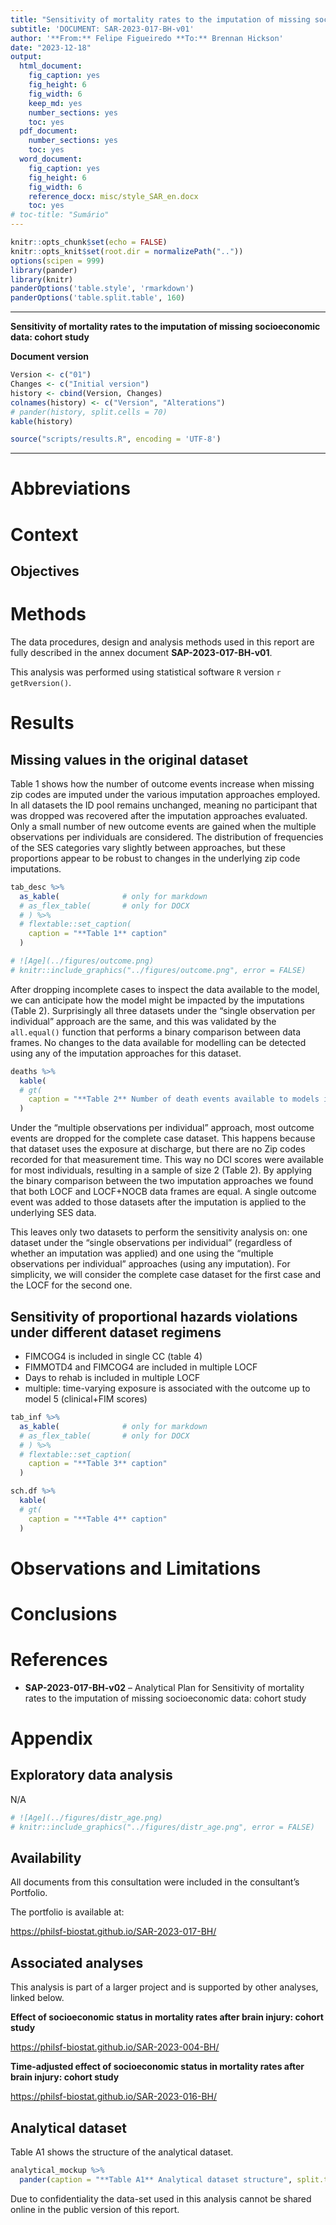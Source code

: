 ```yaml
---
title: "Sensitivity of mortality rates to the imputation of missing socioeconomic data: cohort study"
subtitle: 'DOCUMENT: SAR-2023-017-BH-v01'
author: '**From:** Felipe Figueiredo **To:** Brennan Hickson'
date: "2023-12-18"
output:
  html_document:
    fig_caption: yes
    fig_height: 6
    fig_width: 6
    keep_md: yes
    number_sections: yes
    toc: yes
  pdf_document:
    number_sections: yes
    toc: yes
  word_document:
    fig_caption: yes
    fig_height: 6
    fig_width: 6
    reference_docx: misc/style_SAR_en.docx
    toc: yes
# toc-title: "Sumário"
---
```


```r
knitr::opts_chunk$set(echo = FALSE)
knitr::opts_knit$set(root.dir = normalizePath(".."))
options(scipen = 999)
library(pander)
library(knitr)
panderOptions('table.style', 'rmarkdown')
panderOptions('table.split.table', 160)
```

---

\newpage

**Sensitivity of mortality rates to the imputation of missing socioeconomic data: cohort study**

**Document version**

```r
Version <- c("01")
Changes <- c("Initial version")
history <- cbind(Version, Changes)
colnames(history) <- c("Version", "Alterations")
# pander(history, split.cells = 70)
kable(history)
```

```r
source("scripts/results.R", encoding = 'UTF-8')
```

---

# Abbreviations

# Context

## Objectives

<!-- ## Data reception and cleaning -->

# Methods

The data procedures, design and analysis methods used in this report are fully described in the annex document **SAP-2023-017-BH-v01**.

<!-- ## Study parameters -->

<!-- ### Study design -->

<!-- ### Inclusion and exclusion criteria -->

<!-- ### Exposures -->

<!-- ### Outcomes -->

<!-- ### Covariates -->

<!-- ## Statistical analyses -->

This analysis was performed using statistical software `R` version `r getRversion()`.

# Results

## Missing values in the original dataset

Table 1 shows how the number of outcome events increase when missing zip codes are imputed under the various imputation approaches employed.
In all datasets the ID pool remains unchanged, meaning no participant that was dropped was recovered after the imputation approaches evaluated.
Only a small number of new outcome events are gained when the multiple observations per individuals are considered.
The distribution of frequencies of the SES categories vary slightly between approaches, but these proportions appear to be robust to changes in the underlying zip code imputations.

```r
tab_desc %>%
  as_kable(              # only for markdown
  # as_flex_table(       # only for DOCX
  # ) %>%
  # flextable::set_caption(
    caption = "**Table 1** caption"
  )
```

```r
# ![Age](../figures/outcome.png)
# knitr::include_graphics("../figures/outcome.png", error = FALSE)
```

After dropping incomplete cases to inspect the data available to the model, we can anticipate how the model might be impacted by the imputations (Table 2).
Surprisingly all three datasets under the "single observation per individual" approach are the same, and this was validated by the `all.equal()` function that performs a binary comparison between data frames.
No changes to the data available for modelling can be detected using any of the imputation approaches for this dataset.

```r
deaths %>%
  kable(
  # gt(
    caption = "**Table 2** Number of death events available to models in each dataset"
  )
```

Under the "multiple observations per individual" approach, most outcome events are dropped for the complete case dataset.
This happens because that dataset uses the exposure at discharge, but there are no Zip codes recorded for that measurement time.
This way no DCI scores were available for most individuals, resulting in a sample of size 2 (Table 2).
By applying the binary comparison between the two imputation approaches we found that both LOCF and LOCF+NOCB data frames are equal.
A single outcome event was added to those datasets after the imputation is applied to the underlying SES data.

This leaves only two datasets to perform the sensitivity analysis on: one dataset under the "single observations per individual" (regardless of whether an imputation was applied) and one using the "multiple observations per individual" approaches (using any imputation).
For simplicity, we will consider the complete case dataset for the first case and the LOCF for the second one.

## Sensitivity of proportional hazards violations under different dataset regimens

- FIMCOG4 is included in single CC (table 4)
- FIMMOTD4 and FIMCOG4 are included in multiple LOCF
- Days to rehab is included in multiple LOCF
- multiple: time-varying exposure is associated with the outcome up to model 5 (clinical+FIM scores)

```r
tab_inf %>%
  as_kable(              # only for markdown
  # as_flex_table(       # only for DOCX
  # ) %>%
  # flextable::set_caption(
    caption = "**Table 3** caption"
  )
```

```r
sch.df %>%
  kable(
  # gt(
    caption = "**Table 4** caption"
  )
```


# Observations and Limitations

# Conclusions

# References

- **SAP-2023-017-BH-v02** -- Analytical Plan for Sensitivity of mortality rates to the imputation of missing socioeconomic data: cohort study

# Appendix

## Exploratory data analysis

N/A

```r
# ![Age](../figures/distr_age.png)
# knitr::include_graphics("../figures/distr_age.png", error = FALSE)
```

## Availability

All documents from this consultation were included in the consultant's Portfolio.

<!-- The client has requested that this analysis be kept confidential until a future date, determined by the client. -->
<!-- All documents from this consultation are therefore not published online and only the title and year of the analysis will be included in the consultant's Portfolio. -->
<!-- After the agreed date is reached, the documents will be released. -->

<!-- The client has requested that this analysis be kept confidential. -->
<!-- All documents from this consultation are therefore not published online and only the title and year of the analysis will be included in the consultant's Portfolio. -->

The portfolio is available at:

<https://philsf-biostat.github.io/SAR-2023-017-BH/>

## Associated analyses

This analysis is part of a larger project and is supported by other analyses, linked below.

**Effect of socioeconomic status in mortality rates after brain injury: cohort study**

<https://philsf-biostat.github.io/SAR-2023-004-BH/>

**Time-adjusted effect of socioeconomic status in mortality rates after brain injury: cohort study**

<https://philsf-biostat.github.io/SAR-2023-016-BH/>

## Analytical dataset

Table A1 shows the structure of the analytical dataset.

```r
analytical_mockup %>%
  pander(caption = "**Table A1** Analytical dataset structure", split.table = Inf)
```

Due to confidentiality the data-set used in this analysis cannot be shared online in the public version of this report.
